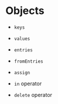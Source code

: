 # Objects

- `keys`
- `values`
- `entries`
- `fromEntries`
- `assign`

- `in` operator
- `delete` operator